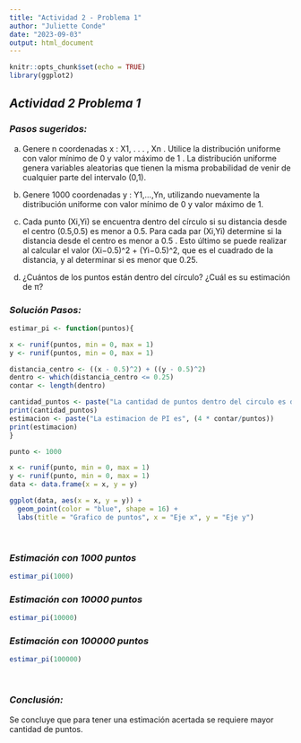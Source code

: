 ```yaml
---
title: "Actividad 2 - Problema 1"
author: "Juliette Conde"
date: "2023-09-03"
output: html_document
---
```


```r
knitr::opts_chunk$set(echo = TRUE)
library(ggplot2)
```

## *Actividad 2 Problema 1*
### *Pasos sugeridos:*

a. Genere n coordenadas x : X1, . . . , Xn
. Utilice la distribución uniforme con valor mínimo de 0 y valor máximo de 1
. La distribución uniforme genera variables aleatorias que tienen la misma probabilidad de venir de cualquier parte del intervalo (0,1).

b. Genere 1000 coordenadas y : Y1,...,Yn, utilizando nuevamente la distribución uniforme con valor mínimo de 0 y valor máximo de 1.

c. Cada punto (Xi,Yi) se encuentra dentro del círculo si su distancia desde el centro (0.5,0.5)
 es menor a 0.5. Para cada par (Xi,Yi) determine si la distancia desde el centro es menor a 0.5
. Esto último se puede realizar al calcular el valor (Xi−0.5)^2 + (Yi−0.5)^2, que es el cuadrado de la distancia, y al determinar si es menor que 0.25.

d. ¿Cuántos de los puntos están dentro del círculo? ¿Cuál es su estimación de π?

### *Solución Pasos:* 
```r
estimar_pi <- function(puntos){

x <- runif(puntos, min = 0, max = 1)
y <- runif(puntos, min = 0, max = 1)

distancia_centro <- ((x - 0.5)^2) + ((y - 0.5)^2)
dentro <- which(distancia_centro <= 0.25)
contar <- length(dentro)

cantidad_puntos <- paste("La cantidad de puntos dentro del circulo es de", contar)
print(cantidad_puntos)
estimacion <- paste("La estimacion de PI es", (4 * contar/puntos))
print(estimacion)
}

punto <- 1000

x <- runif(punto, min = 0, max = 1)
y <- runif(punto, min = 0, max = 1)
data <- data.frame(x = x, y = y)

ggplot(data, aes(x = x, y = y)) +
  geom_point(color = "blue", shape = 16) +
  labs(title = "Grafico de puntos", x = "Eje x", y = "Eje y")

```
<br>

### *Estimación con 1000 puntos*

```r
estimar_pi(1000)

```
### *Estimación con 10000 puntos*

```r
estimar_pi(10000)

```
### *Estimación con 100000 puntos*

```r
estimar_pi(100000)

```
<br>

### *Conclusión:*

Se concluye que para tener una estimación acertada se requiere mayor cantidad de puntos.

<br>
<br>
